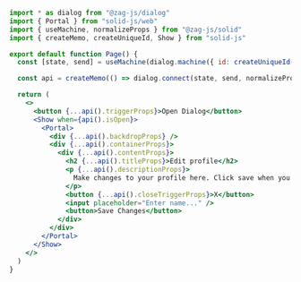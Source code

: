 ```jsx
import * as dialog from "@zag-js/dialog"
import { Portal } from "solid-js/web"
import { useMachine, normalizeProps } from "@zag-js/solid"
import { createMemo, createUniqueId, Show } from "solid-js"

export default function Page() {
  const [state, send] = useMachine(dialog.machine({ id: createUniqueId() }))

  const api = createMemo(() => dialog.connect(state, send, normalizeProps))

  return (
    <>
      <button {...api().triggerProps}>Open Dialog</button>
      <Show when={api().isOpen}>
        <Portal>
          <div {...api().backdropProps} />
          <div {...api().containerProps}>
            <div {...api().contentProps}>
              <h2 {...api().titleProps}>Edit profile</h2>
              <p {...api().descriptionProps}>
                Make changes to your profile here. Click save when you are done.
              </p>
              <button {...api().closeTriggerProps}>X</button>
              <input placeholder="Enter name..." />
              <button>Save Changes</button>
            </div>
          </div>
        </Portal>
      </Show>
    </>
  )
}
```
